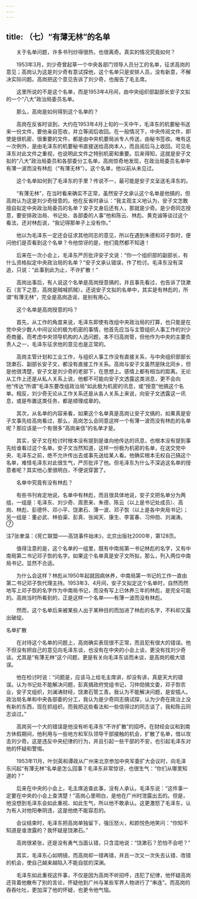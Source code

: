```yaml
---
---
---
```

title: （七）“有薄无林”的名单
---




　　关于名单问题，许多书刊炒得很热，也很离奇。真实的情况究竟如何？

　　1953年3月，刘少奇曾起草一个中央各部门领导人员分工的名单，征求高岗的意见；高岗认为这是刘少奇有意试探他，这个名单只是安排人员，没有新意，不解决实际问题。高岗把这个意见告诉了刘少奇，也报告了毛主席。

　　这里所说的不是这个名单，而是1953年4月间，由中央组织部副部长安子文拟的一个“八大”政治局委员名单。

　　那么，高岗是如何得到这个名单的？

　　高岗在反省时谈到，大约在1953年4月上旬的一天中午，毛泽东的机要秘书送来一份文件，要他亲自签收，并立等阅后收回。在一般情况下，中央传阅文件，即使是很机密、很重要的文件，都是由中央机要局派专人传送，由秘书签收。唯有这一次例外，是由毛泽东的机要秘书直接送给高岗本人，而且阅后马上收回。可见毛泽东对此文件之重视，也说明此文件之特别机密和重要。后来得知，这就是安子文拟的“八大”政治局委员和各部委分工名单。高岗惊奇地发现，在政治局委员名单中有薄一波而没有林彪（“有薄无林”）。这个名单，他以前从未见过。

　　这个名单如何到了毛泽东的手里？传说不一，最可能是安子文呈送毛泽东的。

　　“有薄无林”，在当时看来确实不正常，虽然安子文承认这个名单是他搞的，但高岗认为这是刘少奇授意的。他在反省时承认：“我主观主义地认为，安子文怎敢擅自拟定中央政治局委员的名单？安子文身后还有人，那就是少奇。是少奇同志授意，要安排政治局、书记处、各部委的人事”他和陈云、林彪、黄克诚等谈过这个看法，还对林彪说，“我记得那单子上没有你。”

　　他以为毛泽东一定还会征求其他同志的意见，所以在遇到朱德和邓子恢时，便问他们是否看到这个名单？令他惊讶的是，他们竟然都不知道！

　　后来在一次小会上，毛泽东严厉批评安子文说：“你一个组织部的副部长，有什么资格拟定中央政治局的名单？”安子文承认错误，作了检讨。毛泽东没有深追，只说：“此事到此为止，不许扩散！”

　　高岗出事后，有人说这个名单是高岗授意搞的，并且事先看过，也告诉了饶漱石（言下之意，高岗是贼喊抓贼）。还说安子文拟的名单中，其实是有林彪的，所谓“有薄无林”，完全是高岗造谣，是别有用心。

　　这个名单是高岗授意的吗？

　　首先，从工作的角度来说，毛泽东即使有改组中央政治局的打算，也只能是在党中央少数人中间议论的极为机密的事情，他首先应当与主管组织人事工作的刘少奇商量。而考虑中央领导机构的人选问题，本不归高岗管，但他作为中央的主要负责人之一，毛泽东征求他的意见也是正常的。

　　高岗主管计划和工业工作，与组织人事工作没有直接关系，与中央组织部部长饶漱石、副部长安子文，都没有直接工作关系。高岗与安子文虽然是陕北同乡，但是他很清楚，安子文是刘少奇的老部下，在思想上。感情上都有相当的距离。无论从工作上还是从私人关系上说，他都不可能向安子文透露这类消息，更不会向他“传达”所谓“毛泽东要改组政治局”如此极为机密的讯息，或“授意”他搞这个名单。相反，刘少奇无论从工作关系还是从各人关系上来说，向安子文透露这一讯息，或是布置这类任务，都是顺理成章的。

　　其次，从名单的内容来看，如果这个名单真是高岗让安子文搞的，如果真是安子文事先给高岗看过，那么，高岗怎么会同意这样一个有薄一波而没有林彪的名单呢？那应该是一个有很多“高岗亲信”的名单才是。

　　其实，安子文在检讨时根本没有提到是谁向他传达的讯息，也根本没有提到事先给谁看过这个名单。安子文当然知道，这样一份极为机密的名单，在送交党中央、毛泽东之前，绝不允许传出去或事先送给某人看。他确实根本无权自己搞这个名单，难怪毛泽东对此很生气，严厉批评了他。但毛泽东为什么不深追这名单的授意者呢？其实他心里很明白，不便说穿罢了。

　　名单中究竟有没有林彪？

　　有些书刊肯定地说，名单中有林彪，而且很具体地说，安子文把名单分为两组，一组是：毛泽东、刘少奇、周恩来、朱德、陈云（以上是书记处成员）、高岗、林彪、彭德怀、邓小平、饶漱石、薄一波、邓子恢（以上是各中央局书记）；另一组是：董必武、林伯渠、彭真、张闻天、康生、李富春、习仲勋、刘澜涛。⑦

注7张聿温：《死亡联盟——高饶事件始末》，北京出版社2000年，第128页。

　　值得注意的是，这个名单的一组里，既有中南局第一书记林彪的名字，又有中南局第二书记邓子恢的名字。如果这个名单真是安子文所拟，那么，列入两位中南局书记，显然不合适。

　　为什么会这样？林彪从1950年起就因病休养，中南局第一书记的工作一直由第二书记邓子恢代理主持。1953年3、4月间，安子文拟定这个名单时，自然而然地写上邓子恢的名字作为中南局书记，而没有写上已休养三年的林彪，是完全可能的。高岗当时所看到的，正是这样一个名单——有薄一波而没有林彪。

　　然而，这个名单后来被某些人出于某种目的而加进了林彪的名字，不料却又露出破绽。





名单扩散


　　在对待这个名单的问题上，高岗确实表现很不正常，而且犯有很大的错误。他不但没有把自己的意见向毛泽东谈，也没有在中央的小会上谈，更没有找刘少奇谈。尤其是“有薄无林”这个问题，更是有关向毛泽东谈而未谈，是高岗的极大错误。

　　他在检讨时说：“问题是，应该马上给毛主席讲，却没有讲，真是天大的错误。认为书记处不能解决问题，彭真搞政府党组书记，习仲勋搞文委，邓子恢农业，安子文组织，刘澜涛财经，饶漱石管工青。我认为不能解决问题，是安插人。政治局名单和中央各部委的分工，我认为是少奇同志搞试探，认为少奇在政治上没有新的东西，现在抓组织。而我把这些看法和一些信得过的同志谈了，我和陈云同志谈过。”

　　高岗另一个大的错误是他没有听毛泽东“不许扩散”的招呼。在财经会议和到南方休假期间，他利用与一些地方和军队领导干部接触的机会，扩散了名单，借以攻击刘少奇。这是违反中央纪律的行为，并且引起一些干部的不安，也引起毛泽东对他的怀疑和警惕。

　　1953年11月，叶剑英和谭政从广州来北京参加中央军委扩大会议时，向毛泽东问起“有薄无林”名单是怎么回事？毛泽东非常惊讶，也很生气：“你们从哪里知道的？”

　　后来在中央的小会上，毛主席追查此事，没有人承认。毛泽东说：“这件事一定要在中央的小会上查清楚！”高岗心里明白，是他在广州时泄露出去的。但是，他没想到毛泽东会如此重视、如此生气，所以他不敢承认。这更激怒了毛泽东，认为有人对他阳奉阴违，这是他绝不能容忍的。

　　会议结束时，毛泽东把高岗单独留下，强压怒火，和颜悦色地笑问：“你知不知道是谁泄露的？我怀疑是饶漱石。”

　　高岗很紧张，还是没有勇气当面认错，只含混地说：“饶漱石？恐怕不会吧？”

　　其实，毛泽东心如明镜，而高岗却一错再错，并且一次又一次失去认错、改错的机会，使自己越来越陷入不能自拔的深渊。

　　毛泽东如此重视这件事，不仅是因为高岗不听招呼，违犯了纪律，他怀疑高岗还背着他散布了别的言论，怀疑他到广州与某些军界人物进行了“串连”。而高岗的吞吞吐吐，更加深了他的怀疑，也更令他气恼。